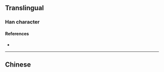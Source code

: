 {{character info/new}}
{{also|慶}}
==Translingual==
{{stroke order}}

===Han character===
{{Han char|rn=53|rad=广|as=03|sn=6|four=|canj=IK,XXIK|ids=⿸广大}}

====References====
* {{Han ref|kx=0343.201|hdz=20873.070|uh=5E86|ud=24198}}

----

==Chinese==
{{zh-see|慶}}